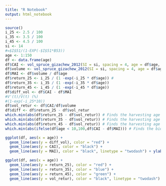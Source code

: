 ```yaml
---
title: "R Notebook"
output: html_notebook
---
```


```r
source()
i_25 <- 2.5 / 100
i_35 <- 3.5 / 100
i_45 <- 4.5 / 100
si <- 14
#=$I$51/(1-EXP(-$I$51*B53))
age <- 1:150
df <- data.frame(age)
df$CAI <- vol_spruce_gizachew_2012(SI = si, spacing = 4, age = df$age, method = "CAI") # Current annual increment (CAI)
df$volume <- vol_spruce_gizachew_2012(SI = si, spacing = 4, age = df$age, method = "Volume") #Volume
df$MAI <- df$volume / df$age
df$return_25 <- i_25 / (1 -exp(-i_25 * df$age)) #
df$return_35 <- i_35 / (1 -exp(-i_35 * df$age))
df$return_45 <- i_45 / (1 -exp(-i_45 * df$age))
df$diff_vol <- df$CAI - df$MAI
#V'(t)/V(t) (%)
#(1-exp(-i_25*10))
df$vol_retur <- df$CAI/df$volume
df$diff <- df$return_25 - df$vol_retur
which.min(abs(df$return_25 - df$vol_retur)) # Finds the harvesting age with a 2.5% expected return 
which.min(abs(df$return_35 - df$vol_retur)) # Finds the harvesting age with a 2.5% expected return 
which.min(abs(df$return_45 - df$vol_retur)) # Finds the harvesting age with a 2.5% expected return 
which.min(abs(ifelse(df$age < 10,100,df$CAI - df$MAI))) # Finds the biological optimal harvesting age 
```

```r
ggplot(df, aes(x = age)) +
  geom_line(aes(y = diff_vol), color = "red") +
  geom_line(aes(y = CAI), color = "black") +
  geom_line(aes(y = MAI), color = "black", linetype = "twodash") + ylab("m3/ha/år") + xlab("Alder") +  xlim(0, 110)

```

```r
ggplot(df, aes(x = age)) +
  geom_line(aes(y = return_25), color = "red") +
  geom_line(aes(y = return_35), color = "blue") +
  geom_line(aes(y = return_45), color = "green") +
  geom_line(aes(y = vol_retur), color = "black", linetype = "twodash") + ylab("%") + xlab("Alder") +  ylim(0, .1)
```

